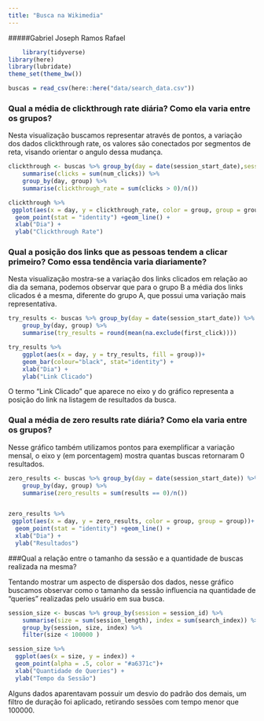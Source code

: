 ```yaml
---
title: "Busca na Wikimedia"
---
```

#####Gabriel Joseph Ramos Rafael


```r
    library(tidyverse)
library(here)
library(lubridate)
theme_set(theme_bw())
```

```r
buscas = read_csv(here::here("data/search_data.csv"))
```

### Qual a média de clickthrough rate diária? Como ela varia entre os grupos?

Nesta visualização buscamos representar através de pontos, a variação dos dados clickthrough rate, os valores são conectados por segmentos de reta, visando orientar o angulo dessa mudança.

```r

clickthrough <- buscas %>% group_by(day = date(session_start_date),session = session_id, group) %>%
    summarise(clicks = sum(num_clicks)) %>% 
    group_by(day, group) %>% 
    summarise(clickthrough_rate = sum(clicks > 0)/n()) 

clickthrough %>% 
 ggplot(aes(x = day, y = clickthrough_rate, color = group, group = group))+
  geom_point(stat = "identity") +geom_line() +
  xlab("Dia") + 
  ylab("Clickthrough Rate") 

```

### Qual a posição dos links que as pessoas tendem a clicar primeiro? Como essa tendência varia diariamente?

Nesta visualização mostra-se a variação dos links clicados em relação ao dia da semana, podemos observar que para o grupo B a média dos links clicados é a mesma, diferente do grupo A, que possui uma variação mais representativa.

```r
try_results <- buscas %>% group_by(day = date(session_start_date)) %>% 
    group_by(day, group) %>% 
    summarise(try_results = round(mean(na.exclude(first_click))))

try_results %>% 
    ggplot(aes(x = day, y = try_results, fill = group))+
    geom_bar(colour="black", stat="identity") +
    xlab("Dia") + 
    ylab("Link Clicado")
```

O termo "Link Clicado" que aparece no eixo y do gráfico representa a posição do link na listagem de resultados da busca.

### Qual a média de zero results rate diária? Como ela varia entre os grupos?

Nesse gráfico também utilizamos pontos para exemplificar a variação mensal, o eixo y (em porcentagem) mostra quantas buscas retornaram 0 resultados.


```r

zero_results <- buscas %>% group_by(day = date(session_start_date)) %>% 
    group_by(day, group) %>% 
    summarise(zero_results = sum(results == 0)/n())


zero_results %>% 
 ggplot(aes(x = day, y = zero_results, color = group, group = group))+
  geom_point(stat = "identity") +geom_line() +
  xlab("Dia") + 
  ylab("Resultados") 
```


###Qual a relação entre o tamanho da sessão e a quantidade de buscas realizada na mesma?

Tentando mostrar um aspecto de dispersão dos dados, nesse gráfico buscamos observar como o tamanho da sessão influencia na quantidade de "queries" realizadas pelo usuário em sua busca.

```r

session_size <- buscas %>% group_by(session = session_id) %>% 
    summarise(size = sum(session_length), index = sum(search_index)) %>% 
    group_by(session, size, index) %>% 
    filter(size < 100000 )

session_size %>% 
  ggplot(aes(x = size, y = index)) +
  geom_point(alpha = .5, color = "#a6371c")+
  xlab("Quantidade de Queries") + 
  ylab("Tempo da Sessão") 
```

Alguns dados aparentavam possuir um desvio do padrão dos demais, um filtro de duração foi aplicado, retirando sessões com tempo menor que 100000.


